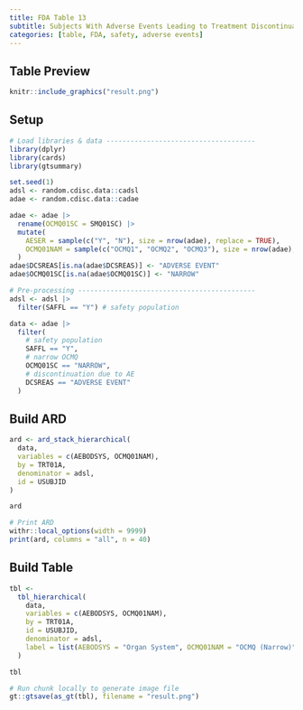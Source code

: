 ```yaml
---
title: FDA Table 13
subtitle: Subjects With Adverse Events Leading to Treatment Discontinuation by Organ System and OCMQ (Narrow), Safety Population, Pooled Analysis (or Trial X)
categories: [table, FDA, safety, adverse events]
---
```


::: panel-tabset
## Table Preview

```r
knitr::include_graphics("result.png")
```

## Setup

```r
# Load libraries & data -------------------------------------
library(dplyr)
library(cards)
library(gtsummary)

set.seed(1)
adsl <- random.cdisc.data::cadsl
adae <- random.cdisc.data::cadae

adae <- adae |>
  rename(OCMQ01SC = SMQ01SC) |>
  mutate(
    AESER = sample(c("Y", "N"), size = nrow(adae), replace = TRUE),
    OCMQ01NAM = sample(c("OCMQ1", "OCMQ2", "OCMQ3"), size = nrow(adae), replace = TRUE)
  )
adae$DCSREAS[is.na(adae$DCSREAS)] <- "ADVERSE EVENT"
adae$OCMQ01SC[is.na(adae$OCMQ01SC)] <- "NARROW"

# Pre-processing --------------------------------------------
adsl <- adsl |>
  filter(SAFFL == "Y") # safety population

data <- adae |>
  filter(
    # safety population
    SAFFL == "Y",
    # narrow OCMQ
    OCMQ01SC == "NARROW",
    # discontinuation due to AE
    DCSREAS == "ADVERSE EVENT"
  )
```

## Build ARD

```r
ard <- ard_stack_hierarchical(
  data,
  variables = c(AEBODSYS, OCMQ01NAM),
  by = TRT01A,
  denominator = adsl,
  id = USUBJID
)

ard
```

```r
# Print ARD
withr::local_options(width = 9999)
print(ard, columns = "all", n = 40)
```

## Build Table

```r
tbl <-
  tbl_hierarchical(
    data,
    variables = c(AEBODSYS, OCMQ01NAM),
    by = TRT01A,
    id = USUBJID,
    denominator = adsl,
    label = list(AEBODSYS = "Organ System", OCMQ01NAM = "OCMQ (Narrow)")
  )

tbl
```

```r
# Run chunk locally to generate image file
gt::gtsave(as_gt(tbl), filename = "result.png")
```

```r
```
:::
